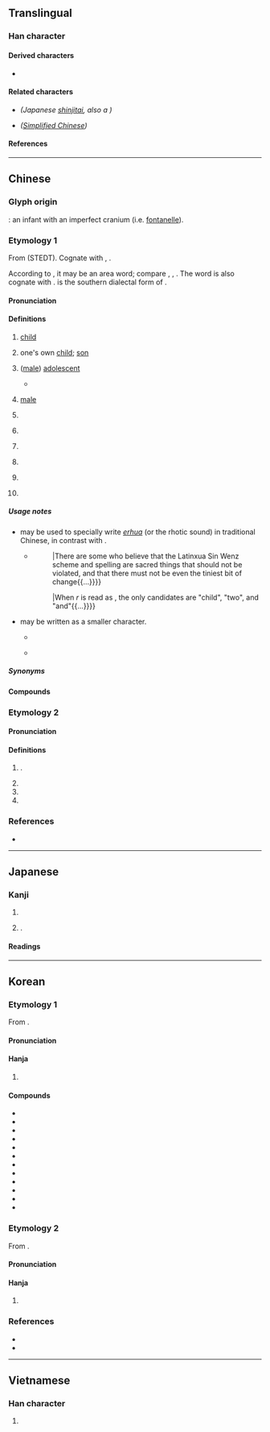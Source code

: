 {{also|児|儿|皃|兇|囟}}
{{character info}}
==Translingual==
{{Han simplified forms|兒|児|儿}}

===Han character===
{{Han char|rn=10|rad=儿|as=06|sn=8|four=77217|canj=HXHU|ids=⿱臼儿}}

====Derived characters====
* {{l|mul|[[倪]], [[唲]], [[堄]], [[婗]], [[掜]], [[淣]], [[猊]], [[𨺙]], [[晲]], [[腉]], [[棿]], [[睨]], [[䍲]], [[䋩]], [[聣]], [[蜺]], [[䘽]], [[觬]], [[誽]], [[貎]], [[輗]]([[𫐐]]), [[䮘]], [[鯢]]([[鲵]]), [[鶃]], [[齯]]([[𫠜]]), [[𡮅]], [[郳]], [[㪒]], [[鶂]]([[𬷼]]), [[𠓔]], [[萖]], [[𮅙]], [[䦧]]([[阋]]), [[𠒯]], [[霓]], [[鬩]], [[麑]]}}

====Related characters====
* {{l|mul|[[児]]}} ''(Japanese [[shinjitai]], also a {{w|Variant Chinese character|variant form}})''
* {{l|mul|[[儿]]}} ''([[Simplified Chinese]])''

====References====
{{Han ref|kx=0125.030|dkj=01365|dj=0265.060|hdz=10272.050|uh=5152}}

----

==Chinese==

===Glyph origin===
{{Han etym}}
{{liushu|p}}: an infant with an imperfect cranium (i.e. [[fontanelle]]).

===Etymology 1===
{{zh-forms|s=儿|alt=児,𠒇,𫤘}}
From {{inh|zh|sit-pro|*m/s-ŋa-j||small; inferior; offspring}} (STEDT). Cognate with {{cog|my|ငယ်||little; young}}, {{cog|kac|shangai|tr=ʃă³¹ ŋai³¹|t=to give birth}}.

According to {{zh-ref|Schuessler (2007)}}, it may be an area word; compare {{cog|mkh-pro|*ŋa(i)k||baby}}, {{cog|mkh-ban-pro|*ŋaː||baby}}, {{cog|km|ង៉ា||infant; baby}}. The word is also cognate with {{och-l|倪|small and weak}}. {{zh-l|*伢}} is the southern dialectal form of {{ltc-l|兒|child; son|id=1}}.

====Pronunciation====
{{zh-pron
|m=ér
|m_note=Pronounced as '-r' in the suffix sense, merging with the previous syllable
|m-s=er2
|dg=эр1
|c=ji4
|c-t=ngei3
|g=eo4
|h=pfs=yì;gd=yi2
|j=er1
|mb=ě̤
|md=niè/ì
|md_note=niè - vernacular (often written as {{zh-l|*伲}}); literary - literary
|mn=xm,qz,jj,tp:lî/zz,kh:jî
|mn-t=ri5
|w=3nyi,3hhngg,3hher
|w_note=3nyi, 3hhngg - vernacular; 3hher - literary
|x=e2
|mc=1
|oc=1,2
|ma=y
|cat=n
}}

====Definitions====
{{zh-hanzi}}

# {{lb|zh|now|in compounds}} [[child]]
#: {{zh-x|兒童|child}}
#: {{zh-x|嬰兒|infant '''child'''; baby}}
# one's own [[child]]; [[son]]
#: {{zh-x|兒孫|'''child'''(ren) and grandchild(ren)}}
#: {{zh-x|妻兒|wife and '''child'''(ren)}}
#: {{zh-x|一 兒 一 女|one son and one daughter}}
# {{lb|zh|now|in compounds}} ([[male]]) [[adolescent#Noun|adolescent]]
#: {{zh-x|健兒|good athlete}}
#* {{zh-x|遂 習 宮中 女，皆 如 馬 上 兒。||CL|ref={{lw|zh|白居易}} ({{w|Bai Juyi}}), {{lw|zh|s:雜興三首|pref=《|雜興三首|suf=》}}}}
# {{lb|zh|attributive|of animals}} [[male]]
#: {{zh-x|兒馬|male horse}}
# {{n-g|Non-syllabic noun diminutive suffix.}}
#: {{zh-x|盆兒{r}|small basin}}
#: {{zh-x|小狗-兒{r}|puppy}}
# {{n-g|Suffix after nouns that does not indicate diminutiveness.}}
#: {{zh-x|味兒{r}|taste}}
#: {{zh-x|汁兒{r}|juice}}
#: {{zh-x|電影兒{r}|film}}
# {{n-g|Suffix added to some verbs or adjectives to form nouns.}}
#: {{zh-x|吃兒{r}|food; something to eat}}
#: {{zh-x|亮兒{r}|light}}
#: {{zh-x|尖兒{r}|tip}}
#: {{zh-x|短兒{r}|fault}}
# {{n-g|Suffix after a limited number of verbs.}}
#: {{zh-x|玩兒{r}|to play}}
#: {{zh-x|火兒{r}|to be angry}}
# {{n-g|Suffix after certain nouns that result in a different meaning from the unsuffixed form.}}
#: {{zh-x|頭兒{r}|chief; leader}}
#: {{zh-x|白麵兒{r}|heroin}}
#: {{zh-x|老家兒{r}|one's elders}}
# {{n-g|Suffix after reduplicated adjectives.}}
#: {{zh-x|慢慢{mān}兒{r}|slowly}}

=====Usage notes=====
* {{zh-l|儿|tr=-}} may be used to specially write ''[[erhua]]'' (or the rhotic sound) in traditional Chinese, in contrast with {{zh-l|兒|[[child]]}}.
** {{quote-book|zh|year=1950|author={{lw|zh|林漢達|林濤}} (Lin Tao)|title={{lang|zh|定型化新文字}} (Dingshinghua Sin Wenz)|trans-title=|publisher={{lw|zh|生活·讀書·新知三聯書店}}|edition=2nd|page=}}
**: {{quote|zh|有人把拉丁化新文字的方案跟寫法看做神聖不可侵犯的東西，不准有[[一點兒|一點儿]]改變{{...}}|There are some who believe that the Latinxua Sin Wenz scheme and spelling are sacred things that should not be violated, and that there must not be even the tiniest bit of change{{...}}}}
**: {{quote|zh|r念“儿”只有“[[兒]]”“二”“而”這幾個字{{...}}|When ''r'' is read as {{lang|zh|儿}}, the only candidates are "child", "two", and "and"{{...}}}}
* {{zh-l|儿|tr=-}} may be written as a smaller character.
** {{quote-book|zh|year=1968|author={{lw|zh|趙元任}} ({{w|Yuen Ren Chao}})|title={{lang|zh|語言問題}}|trans-title=Problems in Linguistics|publisher={{lw|zh|臺灣商務印書館}}|page=83}}
**: {{quote|zh|固然平常念一個單字的時候，重音的音節在樂音上也是高[[一點兒|一點<small>儿</small>]]，不過它不一定老是這個樣子。|Admittedly, when pronouncing a word, the stressed syllable is, musically speaking, also a bit higher-pitched, but this is not necessarily always the case.}}
** {{quote-book|zh|year=2001|author={{lw|zh|中華人民共和國教育部}}, {{lw|zh|國家語言文字工作委員會}}|title={{lang|zh|第一批異形詞整理表}}|trans-title=The First Series of Standardized Forms of Words with Non-standardized Variant Forms|url=http://old.moe.gov.cn/ewebeditor/uploadfile/2015/01/12/20150112165927212.pdf|page=11}}
**: {{quote|zh|红果<small>儿</small>（红*菓<small>儿</small>） hóngguǒr|-}}

=====Synonyms=====
{{zh-dial|兒子}}

====Compounds====
{{zh-der|兒童|兒子|孩兒|女兒|玩兒|筷兒|小兒科|嬰兒車|幼兒園|包干兒|冰棍兒|一點兒|鄉下老兒|主兒|么兒|乳兒|乾兒|亂兒|了兒|些兒|亮兒|人兒|今兒|佳兒|侍兒|保兒|俞兒|信兒|倈兒|個兒|倍兒|健兒|偷兒|先兒|兒兒|兒化|兒啼|兒夫|兒女|兒媳|兒嬉|兒孫|兒家|兒寬|兒息|兒戲|兒拜|兒時|兒曹|兒歌|兒母|兒科|兒茶|兒語|兒郎|兒馬|兒齒|六兒|刃兒|分兒:fēnr, fènr|前兒|勤兒|勦兒|包兒|卜兒|口兒|可兒|吃兒|合兒|名兒|味兒|咂兒|哥兒|嗎兒|嗓兒|嗝兒|嘎兒|嘴兒|圈兒|坎兒|坑兒|套兒|奚兒|好兒|妻兒|姊兒|姐兒|姨兒|姪兒|娃兒|娘兒|婆兒|媒兒|媽兒|嬌兒|嬰兒|子兒|孤兒|孫兒|官兒|寵兒|封兒|小兒|尖兒|屜兒|岔兒|帖兒|帽兒|幡兒|幫兒|幼兒|幾兒|底兒|座兒|廝兒|龐兒|弓兒|影兒|後兒|徒兒|忒兒|性兒|愣兒|成兒|戳兒|手兒|扣兒|把兒|拐兒|拘兒|招兒|捻兒|撈兒|撲兒|擔兒|方兒|旋兒|旦兒|明兒|星兒|昨兒|會兒|末兒|材兒|東兒|板兒|果兒|枝兒|架兒|根兒|桿兒|條兒|棄兒|槽兒|樁兒|樂兒|標兒|款兒|母兒|比兒|汁兒|注兒|洞兒|活兒|渣兒|準兒|溜兒|滾兒|漂兒|片兒|牙兒|特兒|狗兒|猘兒|猧兒|猱兒|猴兒|瓤兒|產兒|男兒|甸兒|當兒|痴兒|盆兒|盤兒|盲兒|盹兒|短兒|破兒|碴兒|萬兒|稿兒|穗兒|空兒|窩兒|窳兒|符兒|答兒|箍兒|篇兒|簍兒|粒兒|細兒|綑兒|縫兒|繭兒|纂兒|缸兒|羔兒|義兒|翅兒|老兒|肚兒|股兒|育兒|胎兒|胡兒|腦兒|臉兒|芽兒|苗兒|萌兒|落兒|葉兒|虎兒|蟲兒|衫兒|襯兒|角兒|試兒|話兒|語兒|調兒|謎兒|譜兒|豚兒|貓兒|貼兒|趣兒|跑兒|跟兒|路兒|蹦兒|躉兒|輪兒|轍兒|這兒|過兒|道兒|那兒|醭兒|鏝兒|閣兒|閤兒|雄兒|雌兒|雛兒|霜兒|靨兒|音兒|頭兒|顰兒|風兒|餡兒|館兒|驕兒|鬙兒|䰖兒|鬮兒|魚兒|鴇兒|麟兒|鼻兒|齣兒|大褂兒|帖木兒|反犬旁兒|玩意兒|小兒麻痺症|字眼兒|𰻞𰻞兒麵|臺兒莊/台兒莊/台儿庄:Tái'érzhuāng}}

===Etymology 2===
{{zh-forms|alt=児,𠒇,𫤘}}

====Pronunciation====
{{zh-pron
|m=ní
|c=ngai4
|mc=2
|oc=n,1
|ma=y
|cat=pn,n,a
}}

====Definitions====
{{zh-hanzi}}

# {{surname|zh}}.
# {{zh-alt-form|齯|teeth grown in old age}}
# {{zh-alt-form|倪|small and weak}}
# {{zh-alt-form|郳}}

===References===
* {{R:yue:Hanzi}}

----

==Japanese==
{{ja-kanji forms|児|兒}}

===Kanji===
{{ja-kanji|grade=|rs=儿06|shin=児}}

# {{ja-kyu sp|児||[[child]]; [[young#Noun|young]] of [[animal]]s}}
# {{n-g|Used in personal names}}.

====Readings====
{{ja-readings
|kanon=じ, げい
|goon=に, げ
|kun=こ
|nanori=ちご
}}

----

==Korean==

===Etymology 1===
From {{der|ko|ltc|sort=아|-}} {{ltc-l|兒|id=1}}. 
{{hanja-ety
|dk={{hanja-dongguk|ᅀᅵᆼ|zì|i=y}}
|m={{hanja-hunmong|ᅀᆞ|zò|天倫#상32A}}
|mh=[[아ᄒᆡ]] ᅀᆞ
|m2={{hanja-gwangju|ᄋᆞ|o}}
|m2h=[[아ᄒᆡ]] ᄋᆞ
}}

====Pronunciation====
{{ko-hanja-pron|아}}

====Hanja====
{{ko-hanja-search}}
{{ko-hanja|아이|아}}

# {{hanja form of|아|[[child]]}}

====Compounds====
{{der-top3|Compounds}}
* {{ko-l|아동|兒童}}
* {{ko-l|미아|迷兒}}
* {{ko-l|영아|嬰兒}}
* {{ko-l|유아|乳兒}}
* {{ko-l|육아|育兒}}
* {{ko-l|남아|男兒}}
* {{ko-l|여아|女兒}}
* {{ko-l|태아|胎兒}}
* {{ko-l|아명|one's childhood name|兒名}}
* {{ko-l|고아|孤兒}}
* {{ko-l|고아원|孤兒院}}
* {{ko-l|신생아|新生兒}}
{{der-bottom}}

===Etymology 2===
From {{der|ko|ltc|sort=예|-}} {{ltc-l|兒|id=2}}.
{{hanja-ety
|dk={{hanja-dongguk|옝|yey|i=y}}
}}

====Pronunciation====
{{ko-hanja-pron|예}}

====Hanja====
{{ko-hanja|[[다시]] [[나다|난]] [[이#Etymology 14|이]]|예}}

# {{hanja form of|예|{{n-g|used in [[personal name]]s}}}}

===References===
* {{R:hanjadoc|643}}
* {{R:ko:Inmyeongyonghanjapyo|30}}

----

==Vietnamese==

===Han character===
{{vi-readings|rs=儿06
|hanviet=nhi
|nom=nhi, nghê, nhẻ
}}

# {{rfdef|vi|sort=儿06}}